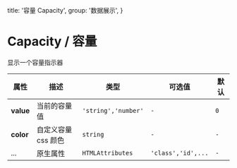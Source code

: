   title: '容量  Capacity',
  group: '数据展示',
}

# Capacity / 容量

显示一个容量指示器

<fe-CodeShow title="默认的" name="ex-capacity-default" />

<fe-CodeShow title="固定颜色" name="ex-capacity-color" desc="指定一个默认颜色进行覆盖" />

<fe-Attributes>

<fe-AttributesTitle title="Capacity Props" />

| 属性      | 描述                | 类型                | 可选值             | 默认 |
| --------- | ------------------- | ------------------- | ------------------ | ---- |
| **value** | 当前的容量值        | `'string','number'` | `-`                | `0`  |
| **color** | 自定义容量 css 颜色 | `string`            | `-`                | `-`  |
| ...       | 原生属性            | `HTMLAttributes`    | `'class','id',...` | `-`  |

</fe-Attributes>
